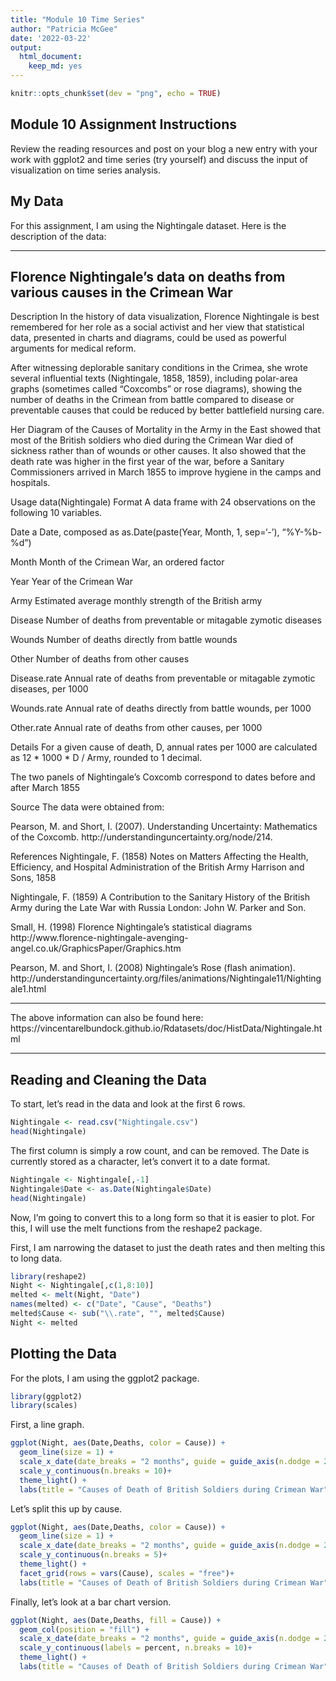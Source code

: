 ```yaml
---
title: "Module 10 Time Series"
author: "Patricia McGee"
date: '2022-03-22'
output: 
  html_document:
    keep_md: yes
---
```


```r
knitr::opts_chunk$set(dev = "png", echo = TRUE)
```

## Module 10 Assignment Instructions

Review the reading resources and post on your blog a new entry with your work with ggplot2 and time series (try yourself) and discuss the input of visualization on time series analysis.

## My Data

For this assignment, I am using the Nightingale dataset. Here is the description of the data:

**********************

## Florence Nightingale's data on deaths from various causes in the Crimean War
Description
In the history of data visualization, Florence Nightingale is best remembered for her role as a social activist and her view that statistical data, presented in charts and diagrams, could be used as powerful arguments for medical reform.

After witnessing deplorable sanitary conditions in the Crimea, she wrote several influential texts (Nightingale, 1858, 1859), including polar-area graphs (sometimes called "Coxcombs" or rose diagrams), showing the number of deaths in the Crimean from battle compared to disease or preventable causes that could be reduced by better battlefield nursing care.

Her Diagram of the Causes of Mortality in the Army in the East showed that most of the British soldiers who died during the Crimean War died of sickness rather than of wounds or other causes. It also showed that the death rate was higher in the first year of the war, before a Sanitary Commissioners arrived in March 1855 to improve hygiene in the camps and hospitals.

Usage
data(Nightingale)
Format
A data frame with 24 observations on the following 10 variables.

Date
a Date, composed as as.Date(paste(Year, Month, 1, sep='-'), "%Y-%b-%d")

Month
Month of the Crimean War, an ordered factor

Year
Year of the Crimean War

Army
Estimated average monthly strength of the British army

Disease
Number of deaths from preventable or mitagable zymotic diseases

Wounds
Number of deaths directly from battle wounds

Other
Number of deaths from other causes

Disease.rate
Annual rate of deaths from preventable or mitagable zymotic diseases, per 1000

Wounds.rate
Annual rate of deaths directly from battle wounds, per 1000

Other.rate
Annual rate of deaths from other causes, per 1000

Details
For a given cause of death, D, annual rates per 1000 are calculated as 12 * 1000 * D / Army, rounded to 1 decimal.

The two panels of Nightingale's Coxcomb correspond to dates before and after March 1855

Source
The data were obtained from:

Pearson, M. and Short, I. (2007). Understanding Uncertainty: Mathematics of the Coxcomb. http://understandinguncertainty.org/node/214.

References
Nightingale, F. (1858) Notes on Matters Affecting the Health, Efficiency, and Hospital Administration of the British Army Harrison and Sons, 1858

Nightingale, F. (1859) A Contribution to the Sanitary History of the British Army during the Late War with Russia London: John W. Parker and Son.

Small, H. (1998) Florence Nightingale's statistical diagrams http://www.florence-nightingale-avenging-angel.co.uk/GraphicsPaper/Graphics.htm

Pearson, M. and Short, I. (2008) Nightingale's Rose (flash animation). http://understandinguncertainty.org/files/animations/Nightingale11/Nightingale1.html

*********************
The above information can also be found here: https://vincentarelbundock.github.io/Rdatasets/doc/HistData/Nightingale.html

*********************

## Reading and Cleaning the Data

To start, let's read in the data and look at the first 6 rows.

```r
Nightingale <- read.csv("Nightingale.csv")
head(Nightingale)

```

The first column is simply a row count, and can be removed.
The Date is currently stored as a character, let's convert it to a date format.

```r
Nightingale <- Nightingale[,-1]
Nightingale$Date <- as.Date(Nightingale$Date)
head(Nightingale)

```

Now, I'm going to convert this to a long form so that it is easier to plot. For this, I will use the melt functions from the reshape2 package.

First, I am narrowing the dataset to just the death rates and then melting this to long data.

```r
library(reshape2)
Night <- Nightingale[,c(1,8:10)]
melted <- melt(Night, "Date")
names(melted) <- c("Date", "Cause", "Deaths")
melted$Cause <- sub("\\.rate", "", melted$Cause)
Night <- melted

```


## Plotting the Data

For the plots, I am using the ggplot2 package.

```r
library(ggplot2)
library(scales)
```

First, a line graph.

```r
ggplot(Night, aes(Date,Deaths, color = Cause)) +
  geom_line(size = 1) +
  scale_x_date(date_breaks = "2 months", guide = guide_axis(n.dodge = 2)) +
  scale_y_continuous(n.breaks = 10)+
  theme_light() +
  labs(title = "Causes of Death of British Soldiers during Crimean War", caption = "Florence Nightingale's data on deaths from various causes in the Crimean War")

```

Let's split this up by cause.

```r
ggplot(Night, aes(Date,Deaths, color = Cause)) +
  geom_line(size = 1) +
  scale_x_date(date_breaks = "2 months", guide = guide_axis(n.dodge = 2)) +
  scale_y_continuous(n.breaks = 5)+
  theme_light() +
  facet_grid(rows = vars(Cause), scales = "free")+
  labs(title = "Causes of Death of British Soldiers during Crimean War", caption = "Florence Nightingale's data on deaths from various causes in the Crimean War")
```

Finally, let's look at a bar chart version.

```r
ggplot(Night, aes(Date,Deaths, fill = Cause)) +
  geom_col(position = "fill") +
  scale_x_date(date_breaks = "2 months", guide = guide_axis(n.dodge = 2)) +
  scale_y_continuous(labels = percent, n.breaks = 10)+
  theme_light() +
  labs(title = "Causes of Death of British Soldiers during Crimean War", caption = "Florence Nightingale's data on deaths from various causes in the Crimean War", y = "Percent of Deaths")
```

